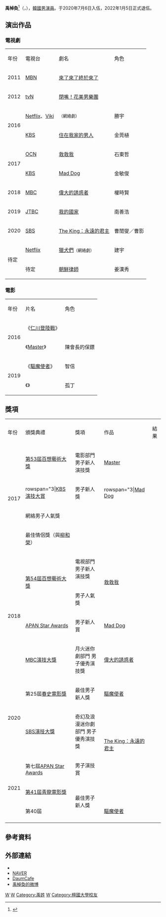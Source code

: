 {{DISPLAYTITLE:禹棹奐}}
{{blpsources|time=2019-08-30T21:03:34+00:00}}
{{藝人
| 姓名 = 禹棹奂
| 類型 = 男演員
| 圖片 = 181007 우도환 현대백화점 판교점 팬싸인회 6.jpg
| 圖片尺寸 = 
| 圖片簡介 = 2018年10月在[[板橋新都市|板橋新都市]]出席[[現代百貨|現代百貨]]活動
| 本名 = 
| 外文名 = 우도환
| 外文 = ko
| 羅馬拼音 = Woo Do Hwan
| 英文名 = Woo Do Hwan
| 暱稱 = 
| 其他藝名 = 
| 國籍 = {{KOR}}
| 出生日期 = {{bda|1992|7|12}}
| 出生地點 = {{KOR}}[[京畿道|京畿道]][[安養市|安養市]]
| 職業 = [[演員|演員]]<ref>[http://100.daum.net/encyclopedia/view/33XXX2080169 우도환-다음인물정보]</ref>
| 語言 = [[韓語|韓語]]
| 母校 = [[檀國大學|檀國大學]]公演電影學系
| 出道日期 = 2011年
| 出道作 = 
| 代表作 = 《[[救救我|救救我]]》<br>《[[Mad_Dog|Mad Dog]]》<br>《[[偉大的誘惑者|偉大的誘惑者]]》<br>《[[我的國家|我的國家]]》<br>《[[The_King：永遠的君主|The King:永遠的君主]]》
| 活躍年代 = 2011年至今
| 唱片公司 = 
| 經紀公司 = [[Keyeast|Keyeast]]
| 網站 = 
}}

'''禹棹奐'''<ref>{{Cite web|title=우도환│② 우도환 Elle korea|url=https://www.elle.co.kr/article/19392|accessdate=2017-10-25|work=EllE KOREA|archive-url=|archive-date=|dead-url=yes}}</ref>（{{lang-ko|우도환}}，{{bd|1992年|7月12日}}），[[韓國|韓國]][[男演員|男演員]]。于2020年7月6日入伍，2022年1月5日正式退伍。

== 演出作品 ==
=== 電視劇 ===
{|class=wikitable 
|-style="background:#007FFF; color:white; font-weight:bold; text-align:center;"
|年份||電視台||劇名||角色 
|-
|2011||[[MBN|MBN]]||[[來了來了終於來了|來了來了終於來了]]||
|-
|2012||[[tvN|tvN]]||[[閉嘴！花美男樂團|閉嘴！花美男樂團]]||
|-
|rowspan=2|2016||[[Netflix|Netflix]]、[[Viki|Viki]]||{{link-ko|Dramaworld|드라마월드}}<small>（網絡劇）</small>||勝宇
|-
|[[韓國放送公社|KBS]]||[[住在我家的男人|住在我家的男人]]||金莞植
|-
|rowspan=2|2017||[[OCN|OCN]]||[[救救我|救救我]]||石東哲
|-
|[[韓國放送公社|KBS]]||[[Mad_Dog|Mad Dog]]||金敏俊
|-
|2018||[[MBC|MBC]]||[[偉大的誘惑者|偉大的誘惑者]]||權時賢
|-
|2019||[[JTBC|JTBC]]||[[我的國家_(韓國電視劇)|我的國家]]||南善浩
|-
|2020||[[SBS|SBS]]||[[The_King：永遠的君主|The King：永遠的君主]]||曹誾燮／曹影
|-
|rowspan=2|待定||[[Netflix|Netflix]]||[[獵犬們|獵犬們]]<small>（網絡劇）</small>||建宇
|-
|待定||[[朝鮮律師|朝鮮律師]]||姜漢秀
|}

=== 電影 ===
{|class=wikitable 
|-style="background:#007FFF; color:white; font-weight:bold; text-align:center;"
|年份||片名||角色 
|-
|rowspan=2|2016||《[[仁川登陸戰_(電影)|仁川登陸戰]]》||
|-
|《[[Master_(電影)|Master]]》||陳會長的保鏢
|-
|rowspan=2|2019||《[[驅魔使者|驅魔使者]]》||智信
|-
|《{{link-ko|神之一手：鬼手篇|신의 한 수: 귀수편}}》||孤丁
|}

== 獎項 ==
{|class=wikitable 
|-style="background:#007FFF; color:white; font-weight:bold; text-align:center;"
|年份||頒獎典禮||獎項||作品||結果
|-
|rowspan="4"|2017||[[第53屆百想藝術大獎|第53屆百想藝術大獎]]||電影部門 男子新人演技獎||[[Master_(電影)|Master]]||{{nom}}
|-
|rowspan="3|[[KBS演技大賞|KBS演技大賞]]||男子新人獎||rowspan="3|[[Mad_Dog|Mad Dog]]||{{won}}
|- 
|網絡男子人氣獎||{{nom}}
|- 
|最佳情侶獎（與[[柳和榮|柳和榮]]）||{{nom}}
|- 
|rowspan="4"|2018||rowspan="2"|[[第54屆百想藝術大獎|第54屆百想藝術大獎]]||電視部門 男子新人演技獎||rowspan="2"|[[救救我|救救我]]||{{nom}}
|- 
|男子人氣獎||{{nom}}
|- 
|[[APAN_Star_Awards|APAN Star Awards]]||男子新人賞||[[Mad_Dog|Mad Dog]]||{{nom}}
|- 
|[[2018_MBC演技大獎|MBC演技大獎]]||月火迷你劇部門 男子優秀演技獎||[[偉大的誘惑者|偉大的誘惑者]]||{{won}}
|-
|rowspan="2"|2020||第25屆[[春史電影獎|春史電影獎]]||最佳男子新人獎||[[驅魔使者|驅魔使者]]||{{nom}}
|- 
|[[2020_SBS演技大獎|SBS演技大獎]]||奇幻及浪漫迷你劇部門 男子優秀演技獎||rowspan="2"|[[The_King：永遠的君主|The King：永遠的君主]]||{{nom}}
|-
|rowspan="3"|2021||第七屆[[APAN_Star_Awards|APAN Star Awards]]||男子演技賞||{{nom}}
|- 
|[[第41屆青龍電影獎|第41屆青龍電影獎]]||rowspan="2"|最佳男子新人獎||{{link-ko|神之一手：鬼手篇|신의 한 수: 귀수편}}||{{nom}}
|-
|第40屆{{link-ko|黃金攝影獎|황금촬영상}}||[[驅魔使者|驅魔使者]]||{{won}}
|-
|}

== 參考資料 ==
{{reflist}}

== 外部連結 ==
*{{instagram|wdohwan}}{{ko}}
*[http://people.search.naver.com/search.naver?where=nexearch&sm=tab_ppn&query=%EC%9A%B0%EB%8F%84%ED%99%98&os=4091619&ie=utf8&key=PeopleService NAVER] {{Wayback|url=http://people.search.naver.com/search.naver?where=nexearch&sm=tab_ppn&query=%EC%9A%B0%EB%8F%84%ED%99%98&os=4091619&ie=utf8&key=PeopleService |date=20200727184006 }}{{ko}}
*[http://cafe.daum.net/wdohwan DaumCafe]{{ko}}
*[https://weibo.com/woodohwan?is_all=1 禹棹奐的微博]
{{KEYEAST}}
{{KBS演技大獎新人獎}}
{{黃金攝影獎男子新人獎}}
{{金銀淑作品}}
[[Category:韩國電視演員|W]]
[[Category:韩國電影演員|W]]
[[Category:禹姓|Category:禹姓]]
[[Category:韓國男演員|W]]
[[Category:檀國大學校友|Category:檀國大學校友]]
{{DEFAULTSORT:禹棹奐}}